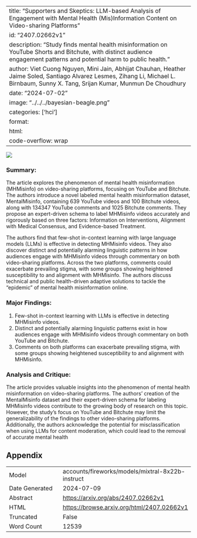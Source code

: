
---
title: "Supporters and Skeptics: LLM-based Analysis of Engagement with Mental Health (Mis)Information Content on Video-sharing Platforms"
id: "2407.02662v1"
description: "Study finds mental health misinformation on YouTube Shorts and Bitchute, with distinct audience engagement patterns and potential harm to public health."
author: Viet Cuong Nguyen, Mini Jain, Abhijat Chauhan, Heather Jaime Soled, Santiago Alvarez Lesmes, Zihang Li, Michael L. Birnbaum, Sunny X. Tang, Srijan Kumar, Munmun De Choudhury
date: "2024-07-02"
image: "../../../bayesian-beagle.png"
categories: ['hci']
format:
  html:
    code-overflow: wrap
---

![](../../../bayesian-beagle.png)

### Summary:

The article explores the phenomenon of mental health misinformation (MHMisinfo) on video-sharing platforms, focusing on YouTube and Bitchute. The authors introduce a novel labeled mental health misinformation dataset, MentalMisinfo, containing 639 YouTube videos and 100 Bitchute videos, along with 134347 YouTube comments and 1025 Bitchute comments. They propose an expert-driven schema to label MHMisinfo videos accurately and rigorously based on three factors: Information on Interventions, Alignment with Medical Consensus, and Evidence-based Treatment.

The authors find that few-shot in-context learning with large language models (LLMs) is effective in detecting MHMisinfo videos. They also discover distinct and potentially alarming linguistic patterns in how audiences engage with MHMisinfo videos through commentary on both video-sharing platforms. Across the two platforms, comments could exacerbate prevailing stigma, with some groups showing heightened susceptibility to and alignment with MHMisinfo. The authors discuss technical and public health-driven adaptive solutions to tackle the "epidemic" of mental health misinformation online.

### Major Findings:

1. Few-shot in-context learning with LLMs is effective in detecting MHMisinfo videos.
2. Distinct and potentially alarming linguistic patterns exist in how audiences engage with MHMisinfo videos through commentary on both YouTube and Bitchute.
3. Comments on both platforms can exacerbate prevailing stigma, with some groups showing heightened susceptibility to and alignment with MHMisinfo.

### Analysis and Critique:

The article provides valuable insights into the phenomenon of mental health misinformation on video-sharing platforms. The authors' creation of the MentalMisinfo dataset and their expert-driven schema for labeling MHMisinfo videos contribute to the growing body of research on this topic. However, the study's focus on YouTube and Bitchute may limit the generalizability of the findings to other video-sharing platforms. Additionally, the authors acknowledge the potential for misclassification when using LLMs for content moderation, which could lead to the removal of accurate mental health

## Appendix

|          |          |
|----------|----------|
| Model     | accounts/fireworks/models/mixtral-8x22b-instruct       |
| Date Generated     | 2024-07-09       |
| Abstract | [https://arxiv.org/abs/2407.02662v1](https://arxiv.org/abs/2407.02662v1)        |
| HTML     | [https://browse.arxiv.org/html/2407.02662v1](https://browse.arxiv.org/html/2407.02662v1)       |
| Truncated       | False       |
| Word Count       | 12539       |